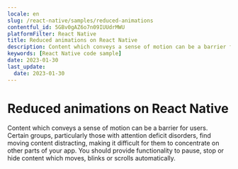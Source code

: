 ```yaml
---
locale: en
slug: /react-native/samples/reduced-animations
contentful_id: 5GBv0gAZ6o7n09IUUdrMWU
platformFilter: React Native
title: Reduced animations on React Native
description: Content which conveys a sense of motion can be a barrier for users.
keywords: [React Native code sample]
date: 2023-01-30
last_update:
  date: 2023-01-30
---
```


# Reduced animations on React Native

Content which conveys a sense of motion can be a barrier for users. Certain groups, particularly those with attention deficit disorders, find moving content distracting, making it difficult for them to concentrate on other parts of your app. You should provide functionality to pause, stop or hide content which moves, blinks or scrolls automatically.

<CodeSample id="screen-animations" locale="en" platform="react native"/>
